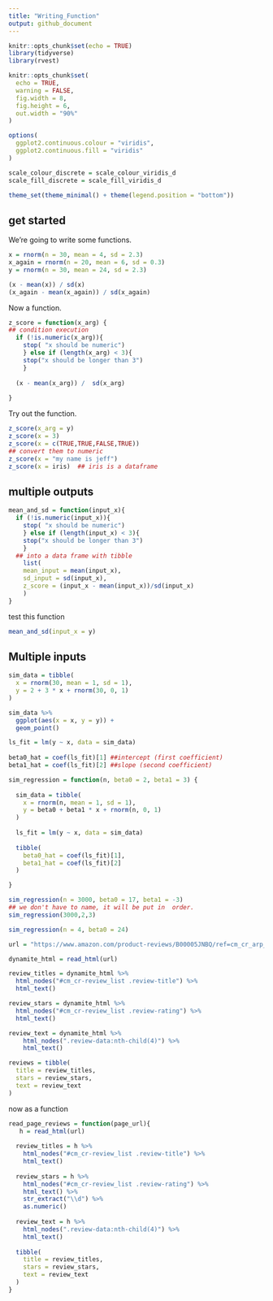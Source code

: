 ```yaml
---
title: "Writing_Function"
output: github_document
---
```


```r

knitr::opts_chunk$set(echo = TRUE)
library(tidyverse)
library(rvest)

knitr::opts_chunk$set(
  echo = TRUE,
  warning = FALSE,
  fig.width = 8,
  fig.height = 6,
  out.width = "90%"
)

options(
  ggplot2.continuous.colour = "viridis",
  ggplot2.continuous.fill = "viridis"
)

scale_colour_discrete = scale_colour_viridis_d
scale_fill_discrete = scale_fill_viridis_d

theme_set(theme_minimal() + theme(legend.position = "bottom"))
```

## get started 

We're going to write some functions. 

```r
x = rnorm(n = 30, mean = 4, sd = 2.3)
x_again = rnorm(n = 20, mean = 6, sd = 0.3)
y = rnorm(n = 30, mean = 24, sd = 2.3)

(x - mean(x)) / sd(x)
(x_again - mean(x_again)) / sd(x_again)
```

Now a function.

```r
z_score = function(x_arg) {
## condition execution
  if (!is.numeric(x_arg)){
    stop( "x should be numeric")
    } else if (length(x_arg) < 3){
    stop("x should be longer than 3")
    }
  
  (x - mean(x_arg)) /  sd(x_arg)
  
}
```

Try out the function. 

```r
z_score(x_arg = y)
z_score(x = 3)
z_score(x = c(TRUE,TRUE,FALSE,TRUE))
## convert them to numeric
z_score(x = "my name is jeff")
z_score(x = iris)  ## iris is a dataframe 

```

## multiple outputs 

```r
mean_and_sd = function(input_x){
  if (!is.numeric(input_x)){
    stop( "x should be numeric")
    } else if (length(input_x) < 3){
    stop("x should be longer than 3")
    }
  ## into a data frame with tibble
    list(
    mean_input = mean(input_x),
    sd_input = sd(input_x),
    z_score = (input_x - mean(input_x))/sd(input_x)
    ) 
}
```

test this function 

```r
mean_and_sd(input_x = y)
```

## Multiple inputs

```r
sim_data = tibble(
  x = rnorm(30, mean = 1, sd = 1),
  y = 2 + 3 * x + rnorm(30, 0, 1)
)

sim_data %>%
  ggplot(aes(x = x, y = y)) + 
  geom_point() 

ls_fit = lm(y ~ x, data = sim_data)
  
beta0_hat = coef(ls_fit)[1] ##intercept (first coefficient)
beta1_hat = coef(ls_fit)[2] ##slope (second coefficient)
```

 

```r
sim_regression = function(n, beta0 = 2, beta1 = 3) {
  
  sim_data = tibble(
    x = rnorm(n, mean = 1, sd = 1),
    y = beta0 + beta1 * x + rnorm(n, 0, 1)
  )
  
  ls_fit = lm(y ~ x, data = sim_data)
  
  tibble(
    beta0_hat = coef(ls_fit)[1],
    beta1_hat = coef(ls_fit)[2]
  )

}

sim_regression(n = 3000, beta0 = 17, beta1 = -3)
## we don't have to name, it will be put in  order. 
sim_regression(3000,2,3)

sim_regression(n = 4, beta0 = 24)
```

```r
url = "https://www.amazon.com/product-reviews/B00005JNBQ/ref=cm_cr_arp_d_viewopt_rvwer?ie=UTF8&reviewerType=avp_only_reviews&sortBy=recent&pageNumber=1"

dynamite_html = read_html(url)

review_titles = dynamite_html %>%
  html_nodes("#cm_cr-review_list .review-title") %>%
  html_text()

review_stars = dynamite_html %>%
  html_nodes("#cm_cr-review_list .review-rating") %>%
  html_text()

review_text = dynamite_html %>%
    html_nodes(".review-data:nth-child(4)") %>%
    html_text()

reviews = tibble(
  title = review_titles,
  stars = review_stars,
  text = review_text
)
```

now as a function
```r
read_page_reviews = function(page_url){
   h = read_html(url)
  
  review_titles = h %>%
    html_nodes("#cm_cr-review_list .review-title") %>%
    html_text()
  
  review_stars = h %>%
    html_nodes("#cm_cr-review_list .review-rating") %>%
    html_text() %>%
    str_extract("\\d") %>%
    as.numeric()
  
  review_text = h %>%
    html_nodes(".review-data:nth-child(4)") %>%
    html_text()
  
  tibble(
    title = review_titles,
    stars = review_stars,
    text = review_text
  )
}
```







 
 